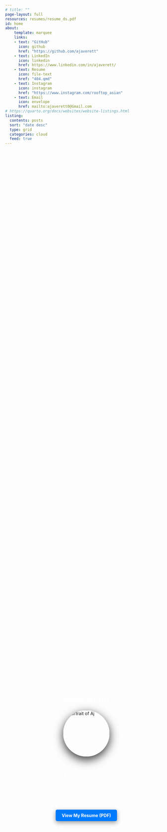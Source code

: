 ```yaml
---
# title: ""
page-layout: full
resources: resumes/resume_ds.pdf
id: home
about: 
    template: marquee
    links: 
    - text: "GitHub"
      icon: github
      href: "https://github.com/ajaverett"
    - text: LinkedIn
      icon: linkedin
      href: https://www.linkedin.com/in/ajaverett/
    - text: Resume
      icon: file-text
      href: "404.qmd"
    - text: Instagram
      icon: instagram
      href: "https://www.instagram.com/rooftop_asian"
    - text: Email
      icon: envelope
      href: mailto:ajaverett0@Gmail.com
# https://quarto.org/docs/websites/website-listings.html
listing:
  contents: posts
  sort: "date desc"
  type: grid
  categories: cloud 
  feed: true
---
```


:::{#home .column-screen}


<!-- HERO SECTION -->
::: {.column-screen}
![](images/bg_hero.webp){style="transform: translateY(-5em); 
                                           height: 10% !important;
                                           display: none !important;"}
![](images/portrait.webp){style="transform: translateY(-5em); 
                                           height: 10% !important;
                                           display: none !important;"}
:::

::: {.column-screen}

```{=html}

<style>

#quarto-margin-sidebar {
    display: none;
}

</style>

<div style="background-image: url('images/bg_hero.webp'); 
            background-size: cover; 
            height: 100vh; 
            width: 100%; 
            display: flex; 
            flex-direction: column; 
            align-items: center; 
            justify-content: center;
            padding: 10px;
            transform: translateY(-5em)">
    
    <!-- Content over the hero image -->
    <h1 style="color: white; text-align: center;">Meet Alan!</h1>
    
    <!-- Portrait Image -->
    <img src="images/portrait.webp" alt="Portrait of Aj" style="width: 150px; height: auto; border-radius: 50%; margin-bottom: 20px; box-shadow: 0px 10px 30px rgba(0, 0, 0, 0.8);">
    
    <h2 style="color: white; text-align: center;">Data Scientist</h2>
    <p style="color: white; text-align: center; max-width: 600px;">
      I'm a data scientist committed to driving impactful results through data, whether in the academic, political, or historical domain. I have a passion for Python, R, data visualization, and statistics/machine learning. 
    </p>
    
    <a href="404.html" style="background-color: #007BFF; color: white; padding: 10px 20px; text-decoration: none; border-radius: 5px; font-weight: bold; box-shadow: 0px 5px 15px rgba(0, 0, 0, 0.4);">View My Resume (PDF)</a>

    
</div>

```
:::

:::

# Some of Alan's Projects

On this portfolio, I share and teach what I learn. To get started, you can check out my most popular content below. You can find me on GitHub and LinkedIn. Feel free to reach out to me via mail or follow my Instagram.


<br><br>


```{=html}

<script>

  
  document.addEventListener("scroll", function() {
    var scrollTop = window.pageYOffset || document.documentElement.scrollTop;
    var scrollHeight = document.documentElement.scrollHeight;
    var clientHeight = document.documentElement.clientHeight;
    var halfwayPoint = scrollHeight / 5;

    if (scrollTop >= halfwayPoint) {
        document.getElementById("quarto-margin-sidebar").style.display = "block";
    } else {
        document.getElementById("quarto-margin-sidebar").style.display = "none";
    }
});

</script>

```